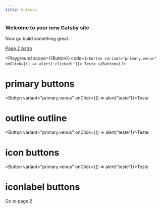 ```yaml
---
title: buttons
---
```



### Welcome to your new Gatsby site.

Now go build something great.

[Page 2](/page-2)
[Astro](https://astro.magnetis.com.br)

<Playground
  scope={{Button}}
  code={`<Button variant="primary.venus" onClick={() => alert('clicked!')}>
  Teste
</Button>`}
/>

# primary buttons

<Button variant="primary.venus" onClick={() => alert("teste")}>Teste</Button>

# outline outline

<Button variant="primary.venus" onClick={() => alert("teste")}>Teste</Button>


# icon buttons

<Button variant="primary.venus" onClick={() => alert("teste")}>Teste</Button>


# iconlabel buttons

<Link to="/page-2/">Go to page 2</Link>
